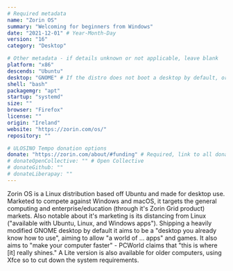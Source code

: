 ```yaml
---
# Required metadata
name: "Zorin OS"
summary: "Welcoming for beginners from Windows"
date: "2021-12-01" # Year-Month-Day
version: "16"
category: "Desktop"

# Other metadata - if details unknown or not applicable, leave blank
platform: "x86"
descends: "Ubuntu"
desktop: "GNOME" # If the distro does not boot a desktop by default, or doesn't ship one, leave 'desktop' blank
shell: "bash"
packagemgr: "apt"
startup: "systemd"
size: ""
browser: "Firefox"
license: ""
origin: "Ireland"
website: "https://zorin.com/os/"
repository: ""

# ULOSINO Tempo donation options
donate: "https://zorin.com/about/#funding" # Required, link to all donation options
# donateOpenCollective: "" # Open Collective
# donateGithub: ""
# donateLiberapay: ""
---
```


Zorin OS is a Linux distribution based off Ubuntu and made for desktop use. Marketed to compete against Windows and macOS, it targets the general computing and enterprise/education (through it's Zorin Grid product) markets. Also notable about it's marketing is its distancing from Linux ("available with Ubuntu, Linux, and Windows apps"). Shipping a heavily modified GNOME desktop by default it aims to be a "desktop you already know how to use", aiming to allow "a world of ... apps" and games. It also aims to "make your computer faster" - PCWorld claims that "this is where [it] really shines." A Lite version is also available for older computers, using Xfce so to cut down the system requirements.
